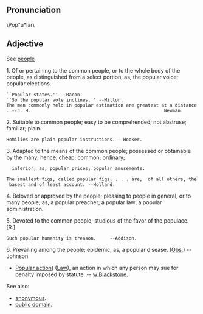 == Pronunciation ==	 	

\Pop"u*lar\

{{Wikipedia}}

== Adjective==
See [[people]]

1. Of or pertaining to the common people, or to the whole body of the people, as distinguished from a select portion; as, the popular voice; popular elections. 
 ``Popular states.'' --Bacon.
 ``So the popular vote inclines.'' --Milton.
 The men commonly held in popular estimation are greatest at a distance. --J. H.                                                 Newman.

2. Suitable to common people; easy to be comprehended; not abstruse; familiar; plain.

 Homilies are plain popular instructions. --Hooker.

3. Adapted to the means of the common people; possessed or obtainable by the many; hence, cheap; common; ordinary;
   inferior; as, popular prices; popular amusements.

 The smallest figs, called popular figs, . . . are,  of all others, the basest and of least account. --Holland.

4. Beloved or approved by the people; pleasing to people in general, or to many people; as, a popular preacher; a popular law; a popular administration.

5. Devoted to the common people; studious of the favor of the populace. [R.]

 Such popular humanity is treason.     --Addison.

6. Prevailing among the people; epidemic; as, a popular disease. ([[Obs.]]) --Johnson.


* [[w:Popular action|Popular action]]) ([[Law]]), an action in which any person may sue for penalty imposed by statute. -- [[w:Blackstone]].


See also: 
*[[anonymous]].
*[[w:public domain|public domain]].
